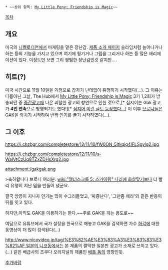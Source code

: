  * ~~상위 항목: [[My Little Pony: Friendship is Magic]]~~

[[목차]]

== 개요 ==
미국의 [[니켈로디언]]에서 마케팅을 맡은 장난감. [http://www.gak-is-back.com/ 제품 소개 페이지] 슬라임처럼 늘어나거나 하는 등의 기능을 가지고 있으며 여기에 튕기거나 그림을 그리거나 하는 등 많은 배리에이션이 있다.
이정도만 보면 그리 평범한 장난감인것 같지만....

== 히트(?) ==
미국 시간으로 11월 10일을 기점으로 갑자기 난데없이 유행하기 시작했다(...). 그 이유는 다름아닌 그날, The Hub에서 [[My Little Pony: Friendship is Magic]] 3기 1,2회가 방송되던 중 [[중간광고]]때 나온 괴랄한 광고의 향연으로 인한 것으로,[* 심지어는 Gak 광고가 '''4번 연속'''으로 방영되기도 했다!][* [http://todayhumor.co.kr/board/view.php?kind=search&ask_time=&search_table_name=pony&table=pony&no=12088&page=1&keyfield=subject&keyword=gak&mn=&nk=%C2%A1%C2%A1%C4%DA%B9%CD%BD%BA&ouscrap_keyword=&ouscrap_no=&s_no=12088&member_kind=  심지어 이런 글도 등장했다...]] 이 이후 [[브로니]]들은 GAK을 외치기 시작하여 반짝 인기를 끌기 시작하였다(...).

== 그 이후 ==
https://i.chzbgr.com/completestore/12/11/10/fW0ON_5ltkqjq4lFLSgylg2.jpg

https://i.chzbgr.com/completestore/12/11/10/s-WaIVtCzUq8TZxZDHsXrg2.jpg

attachment:/gakgak.png

>축하합니다 브로니 여러분. [[wiki:"엘더스크롤 5: 스카이림" 다리에 화살맞기]]보다 더 빨리 유행이 지난 밈을 만들어 냈군요.

결국 방영이 지나자 인기는 많이 수그러들었고, '짜증난다', '그만좀 해라'와 같은 반응이 뒤를 잇고 있다. 

하지만,아직도 GAK을 이용하기는 한다.~~주로 GAK을 까는 용도로~~

여담으로 유튜브에서 국가 설정을 한국으로 해놓고 GAK을 검색하면 가수 [[허각]]에 대한 동영상이 더 많이 검색된다(...)

[[http://www.nicovideo.jp/tag/%E3%82%AE%E3%83%A3%E3%83%83%E3%82%AF 일본의 니코동에서는]] 본 제품의 짤막한 일본판 광고가 소재로 쓰이고 있다. (...) 같은 배급사의 츠쿠다 오리지널의 제품인 [[배틀 돔]]의 영향인듯.

[[추가바람]]
